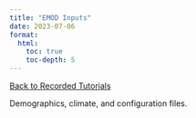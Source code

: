 ```yaml
---
title: "EMOD Inputs"
date: 2023-07-06
format: 
  html: 
    toc: true
    toc-depth: 5
---
```

[[Back to Recorded Tutorials](../recorded_tutorials.qmd)]{.aside}

Demographics, climate, and configuration files. 